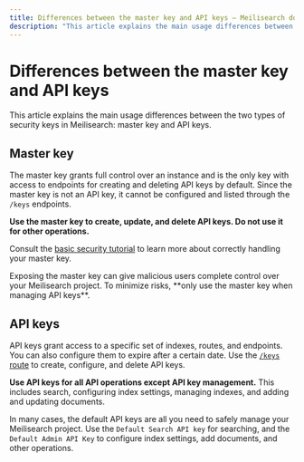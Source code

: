 ```yaml
---
title: Differences between the master key and API keys — Meilisearch documentation
description: "This article explains the main usage differences between the two types of security keys in Meilisearch: master key and API keys."
---
```


# Differences between the master key and API keys

This article explains the main usage differences between the two types of security keys in Meilisearch: master key and API keys.

## Master key

The master key grants full control over an instance and is the only key with access to endpoints for creating and deleting API keys by default. Since the master key is not an API key, it cannot be configured and listed through the `/keys` endpoints.

**Use the master key to create, update, and delete API keys. Do not use it for other operations.**

Consult the [basic security tutorial](/learn/security/basic_security) to learn more about correctly handling your master key.

<Capsule intent="danger">
Exposing the master key can give malicious users complete control over your Meilisearch project. To minimize risks, **only use the master key when managing API keys**.
</Capsule>

## API keys

API keys grant access to a specific set of indexes, routes, and endpoints. You can also configure them to expire after a certain date. Use the [`/keys` route](/reference/api/keys) to create, configure, and delete API keys. 

**Use API keys for all API operations except API key management.** This includes search, configuring index settings, managing indexes, and adding and updating documents.

In many cases, the default API keys are all you need to safely manage your Meilisearch project. Use the `Default Search API key` for searching, and the `Default Admin API Key` to configure index settings, add documents, and other operations.
